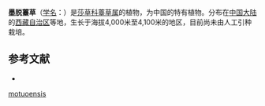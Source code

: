 {{Speciesbox
| name = 墨脱薹草
| status = 
| status_system = 
| image =
| genus = Carex
| species = motuoensis
| authority = Y. C. Yang
}}

'''墨脱薹草'''（[[学名|学名]]：{{lang|la|''Carex motuoensis''}}）是[[莎草科|莎草科]][[薹草属|薹草属]]的植物，为中国的特有植物。分布在[[中国大陆|中国大陆]]的[[西藏自治区|西藏自治区]]等地，生长于海拔4,000米至4,100米的地区，目前尚未由人工引种栽培。

== 参考文献 ==
<div class="references-small">
* {{cite web| url =http://www.bioinfo.cn/db05/KmzwSpecies.php?action=view&id=6723| title =墨脱薹草| work =《中国高等植物数据库全库》| publisher =中国科学院微生物研究所| author =昆明植物研究所| accessdate =2009-02-24}}{{dead link|date=2017年12月 |bot=InternetArchiveBot |fix-attempted=yes }}
</div>
{{Taxonbar|from=Q2938603}}

{{DEFAULTSORT:Carex motuoensis}}
[[Category:薹草属|motuoensis]]


{{Carex-stub}}